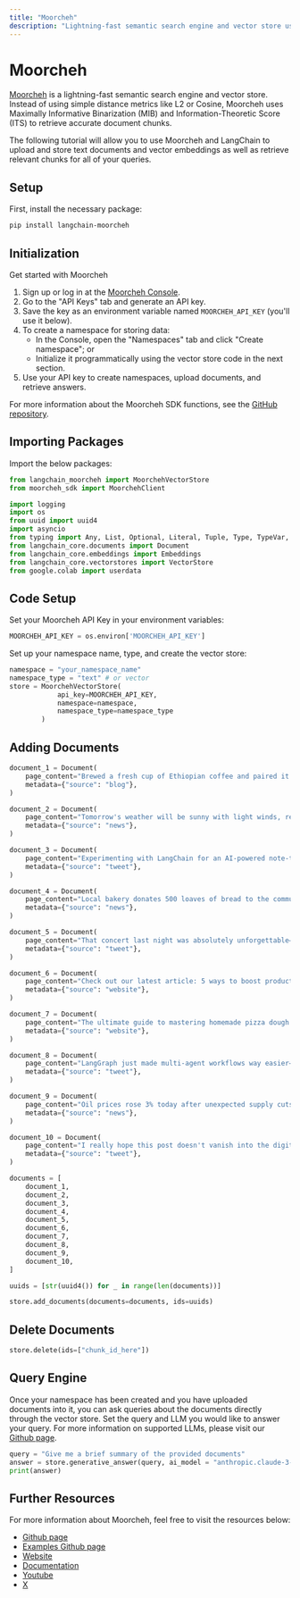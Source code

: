 ```yaml
---
title: "Moorcheh"
description: "Lightning-fast semantic search engine and vector store using Maximally Informative Binarization (MIB) and Information-Theoretic Score (ITS)"
---
```


# Moorcheh

[Moorcheh](https://www.moorcheh.ai/) is a lightning-fast semantic search engine and vector store. Instead of using simple distance metrics like L2 or Cosine, Moorcheh uses Maximally Informative Binarization (MIB) and Information-Theoretic Score (ITS) to retrieve accurate document chunks.

The following tutorial will allow you to use Moorcheh and LangChain to upload and store text documents and vector embeddings as well as retrieve relevant chunks for all of your queries.

## Setup

First, install the necessary package:

```bash
pip install langchain-moorcheh
```

## Initialization

Get started with Moorcheh

1. Sign up or log in at the [Moorcheh Console](https://console.moorcheh.ai/).
2. Go to the "API Keys" tab and generate an API key.
3. Save the key as an environment variable named `MOORCHEH_API_KEY` (you'll use it below).
4. To create a namespace for storing data:
   - In the Console, open the "Namespaces" tab and click "Create namespace"; or
   - Initialize it programmatically using the vector store code in the next section.
5. Use your API key to create namespaces, upload documents, and retrieve answers.

For more information about the Moorcheh SDK functions, see the [GitHub repository](https://github.com/moorcheh-ai/moorcheh-python-sdk).

## Importing Packages

Import the below packages:

```python
from langchain_moorcheh import MoorchehVectorStore
from moorcheh_sdk import MoorchehClient

import logging
import os
from uuid import uuid4
import asyncio
from typing import Any, List, Optional, Literal, Tuple, Type, TypeVar, Sequence
from langchain_core.documents import Document
from langchain_core.embeddings import Embeddings
from langchain_core.vectorstores import VectorStore
from google.colab import userdata
```

## Code Setup

Set your Moorcheh API Key in your environment variables:

```python
MOORCHEH_API_KEY = os.environ['MOORCHEH_API_KEY']
```

Set up your namespace name, type, and create the vector store:

```python
namespace = "your_namespace_name"
namespace_type = "text" # or vector
store = MoorchehVectorStore(
            api_key=MOORCHEH_API_KEY,
            namespace=namespace,
            namespace_type=namespace_type
        )
```

## Adding Documents

```python
document_1 = Document(
    page_content="Brewed a fresh cup of Ethiopian coffee and paired it with a warm croissant.",
    metadata={"source": "blog"},
)

document_2 = Document(
    page_content="Tomorrow's weather will be sunny with light winds, reaching a high of 78°F.",
    metadata={"source": "news"},
)

document_3 = Document(
    page_content="Experimenting with LangChain for an AI-powered note-taking assistant!",
    metadata={"source": "tweet"},
)

document_4 = Document(
    page_content="Local bakery donates 500 loaves of bread to the community food bank.",
    metadata={"source": "news"},
)

document_5 = Document(
    page_content="That concert last night was absolutely unforgettable—what a performance!",
    metadata={"source": "tweet"},
)

document_6 = Document(
    page_content="Check out our latest article: 5 ways to boost productivity while working from home.",
    metadata={"source": "website"},
)

document_7 = Document(
    page_content="The ultimate guide to mastering homemade pizza dough.",
    metadata={"source": "website"},
)

document_8 = Document(
    page_content="LangGraph just made multi-agent workflows way easier—seriously impressive!",
    metadata={"source": "tweet"},
)

document_9 = Document(
    page_content="Oil prices rose 3% today after unexpected supply cuts from major exporters.",
    metadata={"source": "news"},
)

document_10 = Document(
    page_content="I really hope this post doesn't vanish into the digital void…",
    metadata={"source": "tweet"},
)

documents = [
    document_1,
    document_2,
    document_3,
    document_4,
    document_5,
    document_6,
    document_7,
    document_8,
    document_9,
    document_10,
]

uuids = [str(uuid4()) for _ in range(len(documents))]

store.add_documents(documents=documents, ids=uuids)
```

## Delete Documents

```python
store.delete(ids=["chunk_id_here"])
```

## Query Engine

Once your namespace has been created and you have uploaded documents into it, you can ask queries about the documents directly through the vector store. Set the query and LLM you would like to answer your query. For more information on supported LLMs, please visit our [Github page](https://github.com/moorcheh-ai/moorcheh-python-sdk).

```python
query = "Give me a brief summary of the provided documents"
answer = store.generative_answer(query, ai_model = "anthropic.claude-3-7-sonnet-20250219-v1:0")
print(answer)
```

## Further Resources

For more information about Moorcheh, feel free to visit the resources below:

*   [Github page](https://github.com/moorcheh-ai/moorcheh-python-sdk)
*   [Examples Github page](https://github.com/moorcheh-ai/moorcheh-examples)
*   [Website](https://www.moorcheh.ai/)
*   [Documentation](https://console.moorcheh.ai/docs)
*   [Youtube](https://www.youtube.com/@moorchehai)
*   [X](https://x.com/moorcheh_ai)
